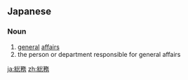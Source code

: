 ==Japanese==
{{ja-kanjitab|そう|む|yomi=o}}

===Noun===
{{ja-noun|そうむ}}

# [[general]] [[affairs]]
# the person or department responsible for general affairs

[[ja:総務]]
[[zh:総務]]